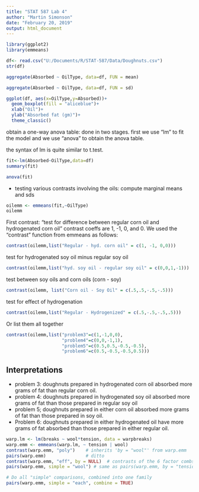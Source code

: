 ```yaml
---
title: "STAT 587 Lab 4"
author: "Martin Simonson"
date: "February 20, 2019"
output: html_document
---
```


```r
library(ggplot2)
library(emmeans)

df<- read.csv("U:/Documents/R/STAT-587/Data/Doughnuts.csv")
str(df)

aggregate(Absorbed ~ OilType, data=df, FUN = mean)

aggregate(Absorbed ~ OilType, data=df, FUN = sd)

ggplot(df, aes(x=OilType,y=Absorbed))+
  geom_boxplot(fill = "aliceblue")+
  xlab("Oil")+
  ylab("Absorbed fat (gm)")+
  theme_classic()


```

obtain a one-way anova table: done in two stages. first we use "lm" to fit the model and we use "anova" to obtain the anova table. 

the syntax of lm is quite similar to t.test.

```r
fit<-lm(Absorbed~OilType,data=df)
summary(fit)

anova(fit)

```

- testing various contrasts involving the oils: 
    compute marginal means and sds
    
```r
oilemm <- emmeans(fit,~OilType)
oilemm
```

First contrast:
"test for difference between regular corn oil and hydrogenated corn oil" 
contrast coeffs are 1, -1, 0, and 0. We used the "contrast" function from emmeans as follows:

```r
contrast(oilemm,list("Regular - hyd. corn oil" = c(1, -1, 0,0)))
```

test for hydrogenated soy oil minus regular soy oil

```r
contrast(oilemm,list("hyd. soy oil - regular soy oil" = c(0,0,1,-1)))
```

test between soy oils and corn oils (corn - soy)

```r
contrast(oilemm, list("Corn oil - Soy Oil" = c(.5,.5,-.5,-.5)))
```

test for effect of hydrogenation

```r
contrast(oilemm,list("Regular - Hydrogenized" = c(.5,-.5,-.5,.5)))
```

Or list them all together

```r
contrast(oilemm,list("problem3"=c(1,-1,0,0),
                     "problem4"=c(0,0,-1,1),
                     "problem5"=c(0.5,0.5,-0.5,-0.5),
                     "problem6"=c(0.5,-0.5,-0.5,0.5)))
```


## Interpretations
 - problem 3: doughnuts prepared in hydrogenated corn oil absorbed more grams of fat than regular corn oil. 
- problem 4: doughnuts prepared in hydrogenated soy oil absorbed more grams of fat than those prepared in regular soy oil
- problem 5; doughnuts prepared in either corn oil absorbed more grams of fat than those prepared in soy oil.
- Problem 6: doughnuts prepared in either hydrogenated oil have more grams of fat absorbed than those prepared in either regular oil.
 
 
 
 
 
 
```r
warp.lm <- lm(breaks ~ wool*tension, data = warpbreaks)
warp.emm <- emmeans(warp.lm, ~ tension | wool)
contrast(warp.emm, "poly")    # inherits 'by = "wool"' from warp.emm
pairs(warp.emm)               # ditto
contrast(warp.emm, "eff", by = NULL)  # contrasts of the 6 factor combs
pairs(warp.emm, simple = "wool") # same as pairs(warp.emm, by = "tension")

# Do all "simple" comparisons, combined into one family
pairs(warp.emm, simple = "each", combine = TRUE)
```
 
 